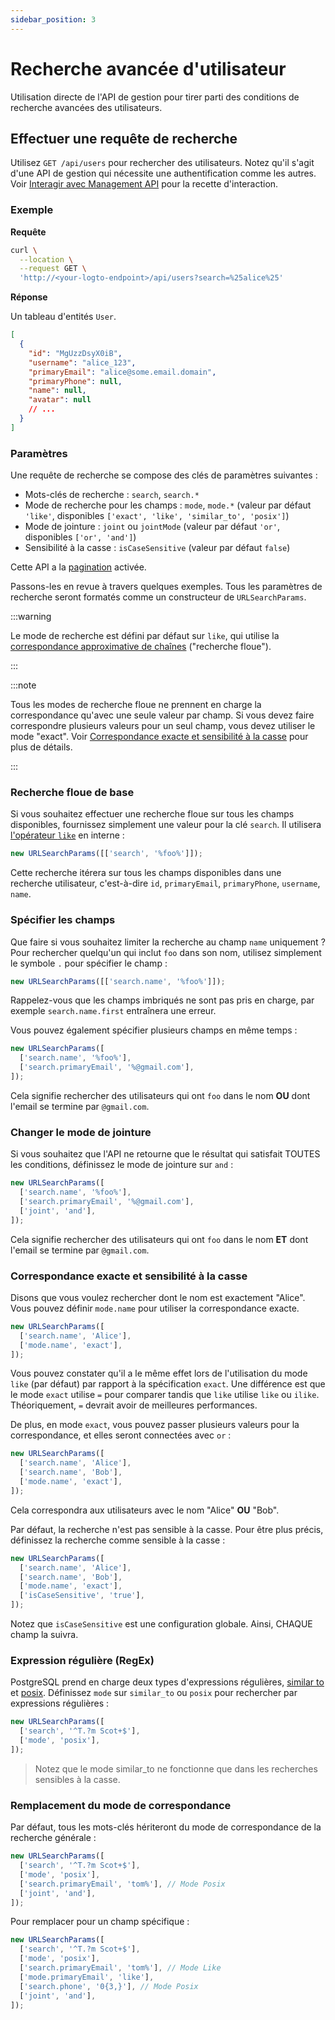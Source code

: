 ```yaml
---
sidebar_position: 3
---
```


# Recherche avancée d'utilisateur

Utilisation directe de l'API de gestion pour tirer parti des conditions de recherche avancées des utilisateurs.

## Effectuer une requête de recherche

Utilisez `GET /api/users` pour rechercher des utilisateurs. Notez qu'il s'agit d'une API de gestion qui nécessite une authentification comme les autres. Voir [Interagir avec Management API](/integrate-logto/interact-with-management-api) pour la recette d'interaction.

### Exemple

**Requête**

```bash
curl \
  --location \
  --request GET \
  'http://<your-logto-endpoint>/api/users?search=%25alice%25'

```

**Réponse**

Un tableau d'entités `User`.

```json
[
  {
    "id": "MgUzzDsyX0iB",
    "username": "alice_123",
    "primaryEmail": "alice@some.email.domain",
    "primaryPhone": null,
    "name": null,
    "avatar": null
    // ...
  }
]
```

### Paramètres

Une requête de recherche se compose des clés de paramètres suivantes :

- Mots-clés de recherche : `search`, `search.*`
- Mode de recherche pour les champs : `mode`, `mode.*` (valeur par défaut `'like'`, disponibles `['exact', 'like', 'similar_to', 'posix']`)
- Mode de jointure : `joint` ou `jointMode` (valeur par défaut `'or'`, disponibles `['or', 'and']`)
- Sensibilité à la casse : `isCaseSensitive` (valeur par défaut `false`)

Cette API a la [pagination](/integrate-logto/interact-with-management-api/#managing-paginated-api-responses) activée.

Passons-les en revue à travers quelques exemples. Tous les paramètres de recherche seront formatés comme un constructeur de `URLSearchParams`.

:::warning

Le mode de recherche est défini par défaut sur `like`, qui utilise la [correspondance approximative de chaînes](https://en.wikipedia.org/wiki/Approximate_string_matching) ("recherche floue").

:::

:::note

Tous les modes de recherche floue ne prennent en charge la correspondance qu'avec une seule valeur par champ. Si vous devez faire correspondre plusieurs valeurs pour un seul champ, vous devez utiliser le mode "exact". Voir [Correspondance exacte et sensibilité à la casse](./#exact-match-and-case-sensitivity) pour plus de détails.

:::

### Recherche floue de base

Si vous souhaitez effectuer une recherche floue sur tous les champs disponibles, fournissez simplement une valeur pour la clé `search`. Il utilisera [l'opérateur `like`](https://www.postgresql.org/docs/current/functions-matching.html#FUNCTIONS-LIKE) en interne :

```javascript
new URLSearchParams([['search', '%foo%']]);
```

Cette recherche itérera sur tous les champs disponibles dans une recherche utilisateur, c'est-à-dire `id`, `primaryEmail`, `primaryPhone`, `username`, `name`.

### Spécifier les champs

Que faire si vous souhaitez limiter la recherche au champ `name` uniquement ? Pour rechercher quelqu'un qui inclut `foo` dans son nom, utilisez simplement le symbole `.` pour spécifier le champ :

```javascript
new URLSearchParams([['search.name', '%foo%']]);
```

Rappelez-vous que les champs imbriqués ne sont pas pris en charge, par exemple `search.name.first` entraînera une erreur.

Vous pouvez également spécifier plusieurs champs en même temps :

```javascript
new URLSearchParams([
  ['search.name', '%foo%'],
  ['search.primaryEmail', '%@gmail.com'],
]);
```

Cela signifie rechercher des utilisateurs qui ont `foo` dans le nom **OU** dont l'email se termine par `@gmail.com`.

### Changer le mode de jointure

Si vous souhaitez que l'API ne retourne que le résultat qui satisfait TOUTES les conditions, définissez le mode de jointure sur `and` :

```javascript
new URLSearchParams([
  ['search.name', '%foo%'],
  ['search.primaryEmail', '%@gmail.com'],
  ['joint', 'and'],
]);
```

Cela signifie rechercher des utilisateurs qui ont `foo` dans le nom **ET** dont l'email se termine par `@gmail.com`.

### Correspondance exacte et sensibilité à la casse

Disons que vous voulez rechercher dont le nom est exactement "Alice". Vous pouvez définir `mode.name` pour utiliser la correspondance exacte.

```javascript
new URLSearchParams([
  ['search.name', 'Alice'],
  ['mode.name', 'exact'],
]);
```

Vous pouvez constater qu'il a le même effet lors de l'utilisation du mode `like` (par défaut) par rapport à la spécification `exact`. Une différence est que le mode `exact` utilise `=` pour comparer tandis que `like` utilise `like` ou `ilike`. Théoriquement, `=` devrait avoir de meilleures performances.

De plus, en mode `exact`, vous pouvez passer plusieurs valeurs pour la correspondance, et elles seront connectées avec `or` :

```javascript
new URLSearchParams([
  ['search.name', 'Alice'],
  ['search.name', 'Bob'],
  ['mode.name', 'exact'],
]);
```

Cela correspondra aux utilisateurs avec le nom "Alice" **OU** "Bob".

Par défaut, la recherche n'est pas sensible à la casse. Pour être plus précis, définissez la recherche comme sensible à la casse :

```javascript
new URLSearchParams([
  ['search.name', 'Alice'],
  ['search.name', 'Bob'],
  ['mode.name', 'exact'],
  ['isCaseSensitive', 'true'],
]);
```

Notez que `isCaseSensitive` est une configuration globale. Ainsi, CHAQUE champ la suivra.

### Expression régulière (RegEx)

PostgreSQL prend en charge deux types d'expressions régulières, [similar to](https://www.postgresql.org/docs/current/functions-matching.html#FUNCTIONS-SIMILARTO-REGEXP) et [posix](https://www.postgresql.org/docs/current/functions-matching.html#FUNCTIONS-POSIX-REGEXP). Définissez `mode` sur `similar_to` ou `posix` pour rechercher par expressions régulières :

```javascript
new URLSearchParams([
  ['search', '^T.?m Scot+$'],
  ['mode', 'posix'],
]);
```

> Notez que le mode similar_to ne fonctionne que dans les recherches sensibles à la casse.

### Remplacement du mode de correspondance

Par défaut, tous les mots-clés hériteront du mode de correspondance de la recherche générale :

```javascript
new URLSearchParams([
  ['search', '^T.?m Scot+$'],
  ['mode', 'posix'],
  ['search.primaryEmail', 'tom%'], // Mode Posix
  ['joint', 'and'],
]);
```

Pour remplacer pour un champ spécifique :

```javascript
new URLSearchParams([
  ['search', '^T.?m Scot+$'],
  ['mode', 'posix'],
  ['search.primaryEmail', 'tom%'], // Mode Like
  ['mode.primaryEmail', 'like'],
  ['search.phone', '0{3,}'], // Mode Posix
  ['joint', 'and'],
]);
```
